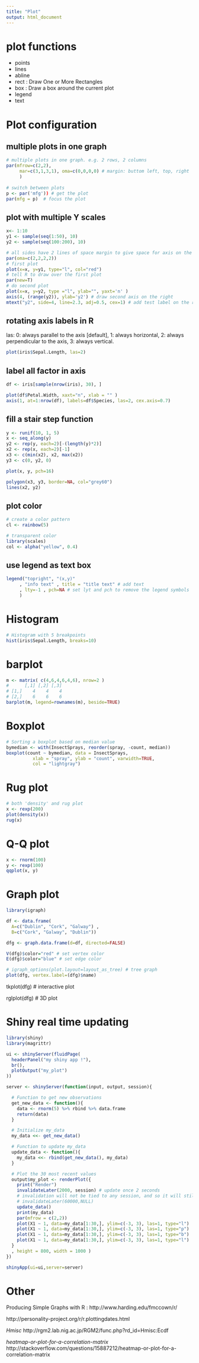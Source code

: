 ---
title: "Plot"
output: html_document
---

# plot functions

 * points
 * lines
 * abline
 * rect : Draw One or More Rectangles
 * box  : Draw a box around the current plot
 * legend
 * text

# Plot configuration

## multiple plots in one graph
```r
# multiple plots in one graph. e.g. 2 rows, 2 columns
par(mfrow=c(2,2),
     mar=c(3,1,3,1), oma=c(0,0,0,0) # margin: buttom left, top, right
     )
     
# switch between plots
p <- par('mfg')) # get the plot 
par(mfg = p)  # focus the plot
```

##  plot with multiple Y scales
```{r}
x<- 1:10
y1 <- sample(seq(1:50), 10) 
y2 <- sample(seq(100:200), 10) 

# all sides have 2 lines of space margin to give space for axis on the right
par(oma=c(2,2,2,2)) 
# first plot
plot(x=x, y=y1, type="l", col="red") 
# tell R to draw over the first plot
par(new=T) 
# do second plot
plot(x=x, y=y2, type ="l", ylab="", yaxt='n' )  
axis(4, (range(y2)), ylab='y2') # draw second axis on the right
mtext("y2", side=4, line=2.3, adj=0.5, cex=1) # add test label on the right
```

## rotating axis labels in R

las:
0: always parallel to the axis [default],
1: always horizontal,
2: always perpendicular to the axis,
3: always vertical.

```{r}
plot(iris$Sepal.Length, las=2)
```

## label all factor in axis
```{r}
df <- iris[sample(nrow(iris), 30), ]

plot(df$Petal.Width, xaxt="n", xlab = "" )
axis(1, at=1:nrow(df), labels=df$Species, las=2, cex.axis=0.7)
```

## fill a stair step function
```{r}
y <- runif(10, 1, 5)
x <- seq_along(y)
y2 <- rep(y, each=2)[-(length(y)*2)]
x2 <- rep(x, each=2)[-1]
x3 <- c(min(x2), x2, max(x2))
y3 <- c(0, y2, 0)

plot(x, y, pch=16)

polygon(x3, y3, border=NA, col="grey60")
lines(x2, y2)

```

## plot color
```r
# create a color pattern
cl <- rainbow(5)

# transparent color
library(scales)
col <- alpha("yellow", 0.4)

```




## use legend as text box
```r
legend("topright", "(x,y)"
     , "info text" , title = "title text" # add text
     , lty=-1 , pch=NA # set lyt and pch to remove the legend symbols
     )
```


# Histogram

```{r}
# Histogram with 5 breakpoints
hist(iris$Sepal.Length, breaks=10)
```


# barplot

```{r}
m <- matrix( c(4,6,4,6,4,6), nrow=2 )
#      [,1] [,2] [,3]
# [1,]    4    4    4
# [2,]    6    6    6
barplot(m, legend=rownames(m), beside=TRUE)
```

# Boxplot

```{r}
# Sorting a boxplot based on median value
bymedian <- with(InsectSprays, reorder(spray, -count, median))
boxplot(count ~ bymedian, data = InsectSprays,
          xlab = "spray", ylab = "count", varwidth=TRUE,
          col = "lightgray")
```

# Rug plot

```{r}
# both 'density' and rug plot
x <- rexp(200)
plot(density(x))
rug(x)
```

# Q-Q plot

```{r}
x <- rnorm(100)
y <- rexp(100)
qqplot(x, y)
```


# Graph plot

```{r, warning=F}
library(igraph)

df <- data.frame(
  A=c("Dublin", "Cork", "Galway") , 
  B=c("Cork", "Galway", "Dublin"))

dfg <- graph.data.frame(d=df, directed=FALSE)

V(dfg)$color="red" # set vertex color
E(dfg)$color="blue" # set edge color

# igraph_options(plot.layout=layout_as_tree) # tree graph
plot(dfg, vertex.label=(dfg)$name)

```

tkplot(dfg)  # interactive plot

rglplot(dfg) # 3D plot


# Shiny real time updating

```r
library(shiny)
library(magrittr)

ui <- shinyServer(fluidPage(
  headerPanel("my shiny app !"),
  br(),
  plotOutput("my_plot")
))

server <- shinyServer(function(input, output, session){

  # Function to get new observations
  get_new_data <- function(){
    data <- rnorm(5) %>% rbind %>% data.frame
    return(data)
  }

  # Initialize my_data
  my_data <<- get_new_data()

  # Function to update my_data
  update_data <- function(){
    my_data <<- rbind(get_new_data(), my_data)
  }

  # Plot the 30 most recent values
  output$my_plot <- renderPlot({
    print("Render")
    invalidateLater(2000, session) # update once 2 seconds  
    # invalidation will not be tied to any session, and so it will still occur
    # invalidateLater(60000,NULL) 
    update_data()
    print(my_data)
    par(mfrow = c(2,2))
    plot(X1 ~ 1, data=my_data[1:30,], ylim=c(-3, 3), las=1, type="l")
    plot(X1 ~ 1, data=my_data[1:30,], ylim=c(-3, 3), las=1, type="p")
    plot(X1 ~ 1, data=my_data[1:30,], ylim=c(-3, 3), las=1, type="b")
    plot(X1 ~ 1, data=my_data[1:30,], ylim=c(-3, 3), las=1, type="l")
  }
  , height = 800, width = 1000 )
})

shinyApp(ui=ui,server=server)
```


# Other
Producing Simple Graphs with R : 
http://www.harding.edu/fmccown/r/

http://personality-project.org/r/r.plottingdates.html

*Hmisc*
http://rgm2.lab.nig.ac.jp/RGM2/func.php?rd_id=Hmisc:Ecdf

*heatmap-or-plot-for-a-correlation-matrix*
http://stackoverflow.com/questions/15887212/heatmap-or-plot-for-a-correlation-matrix
